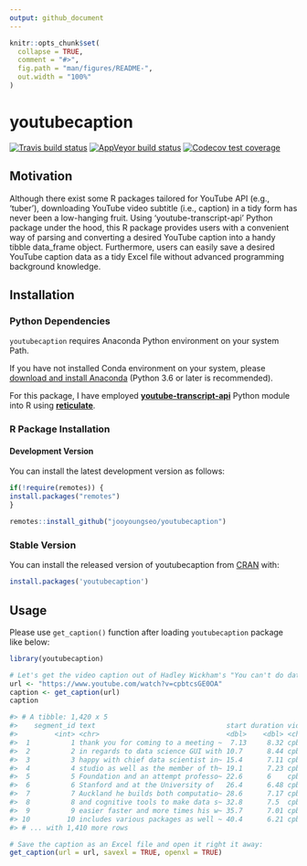 ```yaml
---
output: github_document
---
```


```r
knitr::opts_chunk$set(
  collapse = TRUE,
  comment = "#>",
  fig.path = "man/figures/README-",
  out.width = "100%"
)
```

# youtubecaption

<!-- badges: start -->
[![Travis build status](https://travis-ci.org/jooyoungseo/youtubecaption.svg?branch=master)](https://travis-ci.org/jooyoungseo/youtubecaption)
[![AppVeyor build status](https://ci.appveyor.com/api/projects/status/github/jooyoungseo/youtubecaption?branch=master&svg=true)](https://ci.appveyor.com/project/jooyoungseo/youtubecaption)
[![Codecov test coverage](https://codecov.io/gh/jooyoungseo/youtubecaption/branch/master/graph/badge.svg)](https://codecov.io/gh/jooyoungseo/youtubecaption?branch=master)
<!-- badges: end -->

## Motivation

Although there exist some R packages tailored for YouTube API (e.g., 'tuber'), downloading YouTube video subtitle (i.e., caption) in a tidy form has never been a low-hanging fruit. Using 'youtube-transcript-api' Python package under the hood, this R package provides users with a convenient way of parsing and converting a desired YouTube caption into a handy tibble data_frame object. Furthermore, users can easily save a desired YouTube caption data as a tidy Excel file without advanced programming background knowledge.

## Installation

### Python Dependencies

`youtubecaption` requires Anaconda Python environment on your system Path.

If you have not installed Conda environment on your system, please [download and install Anaconda](https://www.anaconda.com/download/) (Python 3.6 or later is recommended).

For this package, I have employed [**youtube-transcript-api**](https://pypi.org/project/youtube-transcript-api/) Python module into R using [**reticulate**](https://rstudio.github.io/reticulate/).

### R Package Installation

#### Development Version

You can install the latest development version as follows:

```r
if(!require(remotes)) {
install.packages("remotes")
}

remotes::install_github("jooyoungseo/youtubecaption")
```

### Stable Version

You can install the released version of youtubecaption from [CRAN](https://CRAN.R-project.org) with:

```r
install.packages('youtubecaption')
```

## Usage

Please use `get_caption()` function after loading `youtubecaption` package like below:

```r
library(youtubecaption)

# Let's get the video caption out of Hadley Wickham's "You can't do data science in a GUI":
url <- "https://www.youtube.com/watch?v=cpbtcsGE0OA"
caption <- get_caption(url)
caption

#> # A tibble: 1,420 x 5
#>    segment_id text                                start duration vid       
#>         <int> <chr>                               <dbl>    <dbl> <chr>     
#>  1          1 thank you for coming to a meeting ~  7.13     8.32 cpbtcsGE0~
#>  2          2 in regards to data science GUI with 10.7      8.44 cpbtcsGE0~
#>  3          3 happy with chief data scientist in~ 15.4      7.11 cpbtcsGE0~
#>  4          4 studio as well as the member of th~ 19.1      7.23 cpbtcsGE0~
#>  5          5 Foundation and an attempt professo~ 22.6      6    cpbtcsGE0~
#>  6          6 Stanford and at the University of   26.4      6.48 cpbtcsGE0~
#>  7          7 Auckland he builds both computatio~ 28.6      7.17 cpbtcsGE0~
#>  8          8 and cognitive tools to make data s~ 32.8      7.5  cpbtcsGE0~
#>  9          9 easier faster and more times his w~ 35.7      7.01 cpbtcsGE0~
#> 10         10 includes various packages as well ~ 40.4      6.21 cpbtcsGE0~
#> # ... with 1,410 more rows

# Save the caption as an Excel file and open it right it away:
get_caption(url = url, savexl = TRUE, openxl = TRUE)
```
